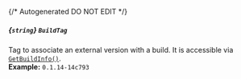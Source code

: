 {/* Autogenerated DO NOT EDIT  */}
##### *{`string`}* `BuildTag`
Tag to associate an external version with a build. It is accessible via [`GetBuildInfo()`](https://hathora.dev/api\#tag/BuildV1/operation/GetBuildInfo).
<br/>
**Example:** `0.1.14-14c793`


